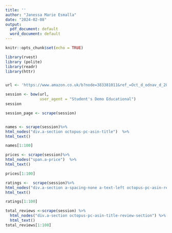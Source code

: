 ```yaml
---
title: ''
author: "Janessa Marie Esmalla"
date: "2024-02-08"
output:
  pdf_document: default
  word_document: default
---
```


```r
knitr::opts_chunk$set(echo = TRUE)
```


```r
library(rvest)
library (polite)
library(readr)
library(httr)


url <- 'https://www.amazon.co.uk/b?node=383381011&ref_=Oct_d_odnav_d_283926_1&pd_rd_w=CK9mK&content-id=amzn1.sym.c6fcbfa3-a0cb-49d1-be17-9aeb9a6d61f8&pf_rd_p=c6fcbfa3-a0cb-49d1-be17-9aeb9a6d61f8&pf_rd_r=MZ3YA7KNH8RHKXWBRF3P&pd_rd_wg=KefKh&pd_rd_r=53bec51c-f7fb-4ff6-8601-5bf1b44a6c4b'

session <- bow(url,
               user_agent = "Student's Demo Educational")
session

session_page <- scrape(session)


names <- scrape(session)%>%
html_nodes("div.a-section octopus-pc-asin-title")  %>%
html_text()

names[1:100]

prices <- scrape(session)%>%
html_nodes("span.a-price")  %>%
html_text()

prices[1:100]

ratings <-  scrape(session)%>%
html_nodes("div.a-section a-spacing-none a-text-left octopus-pc-asin-review-star")  %>%
html_text()

ratings[1:100]

total_reviews <-scrape(session) %>% 
  html_nodes("div.a-section octopus-pc-asin-title-review-section") %>% 
  html_text()
total_reviews[1:100]


```


